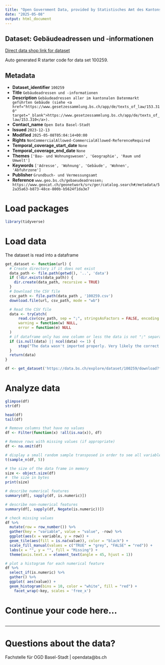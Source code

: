 ```yaml
---
title: "Open Government Data, provided by Statistisches Amt des Kantons Basel-Stadt - Fachstelle OGD"
date: "2025-05-08"
output: html_document
---
```


## Dataset: Gebäudeadressen und -informationen

[Direct data shop link for dataset](https://data.bs.ch/explore/dataset/100259)

Auto generated R starter code for data set 100259.

## Metadata

- **Dataset_identifier** `100259`
- **Title** `Gebäudeadressen und -informationen`
- **Description** `Gebäudeadressen aller im kantonalen Datenmarkt geführten Gebäude (siehe <a href="https://www.gesetzessammlung.bs.ch/app/de/texts_of_law/153.310" target="_blank">https://www.gesetzessammlung.bs.ch/app/de/texts_of_law/153.310</a>).`
- **Contact_name** `Open Data Basel-Stadt`
- **Issued** `2023-12-13`
- **Modified** `2025-05-08T05:04:14+00:00`
- **Rights** `NonCommercialAllowed-CommercialAllowed-ReferenceRequired`
- **Temporal_coverage_start_date** `None`
- **Temporal_coverage_end_date** `None`
- **Themes** `['Bau- und Wohnungswesen', 'Geographie', 'Raum und Umwelt']`
- **Keywords** `['Adresse', 'Wohnung', 'Gebäude', 'Wohnen', 'Abfuhrzone']`
- **Publisher** `Grundbuch- und Vermessungsamt`
- **Reference** `www.geo.bs.ch/gebaeudeadressen; https://www.geocat.ch/geonetwork/srv/ger/catalog.search#/metadata/52a35a63-b873-48ce-800b-b5624f1da3e7`


# Load packages

```r

library(tidyverse)
```

# Load data

The dataset is read into a dataframe

```r
get_dataset <- function(url) {
  # Create directory if it does not exist
  data_path <- file.path(getwd(), '..', 'data')
  if (!dir.exists(data_path)) {
    dir.create(data_path, recursive = TRUE)
  }
  # Download the CSV file
  csv_path <- file.path(data_path , '100259.csv')
  download.file(url, csv_path, mode = "wb")

  # Read the CSV file
  data <- tryCatch(
      read.csv(csv_path, sep = ";", stringsAsFactors = FALSE, encoding = "UTF-8"),
      warning = function(w) NULL,
      error = function(e) NULL
  )
  # if dataframe only has one column or less the data is not ";" separated
  if (is.null(data) || ncol(data) <= 1) {
      stop("The data wasn't imported properly. Very likely the correct separator couldn't be found.\nPlease check the dataset manually and adjust the code.")
  }
  return(data)
}
```

```r

df <- get_dataset('https://data.bs.ch/explore/dataset/100259/download?format=csv&timezone=Europe%2FZurich')

```

# Analyze data

```r

glimpse(df)
str(df)

head(df)
tail(df)

```

```r
# Remove columns that have no values
df <- Filter(function(x) !all(is.na(x)), df)

# Remove rows with missing values (if appropriate)
df <- na.omit(df)
```

```r
# display a small random sample transposed in order to see all variables
t(sample_n(df, 5))
```

```r
# the size of the data frame in memory
size <- object.size(df)
#  the size in bytes
print(size)
```

```r
# describe numerical features
summary(df[, sapply(df, is.numeric)])
```

```r
# describe non-numerical features
summary(df[, sapply(df, Negate(is.numeric))])
```

```r
# check missing values
df %>%
  mutate(row = row_number()) %>%
  gather(key = "variable", value = "value", -row) %>%
  ggplot(aes(x = variable, y = row)) +
  geom_tile(aes(fill = is.na(value)), color = "black") +
  scale_fill_manual(values = c("TRUE" = "grey", "FALSE" = "red")) +
  labs(x = "", y = "", fill = "Missing") +
  theme(axis.text.x = element_text(angle = 45, hjust = 1))
```

```r
# plot a histogram for each numerical feature
df %>%
  select_if(is.numeric) %>%
  gather() %>%
  ggplot( aes(value)) +
  geom_histogram(bins = 10, color = "white", fill = "red") +
    facet_wrap(~key, scales = 'free_x')
```

# Continue your code here...

```r

```
------------------------------------------------------------------------

# Questions about the data?

Fachstelle für OGD Basel-Stadt | opendata@bs.ch
